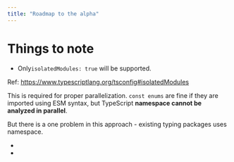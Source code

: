 ```yaml
---
title: "Roadmap to the alpha"
---
```



# Things to note

 -  Only`isolatedModules: true` will be supported.

Ref: https://www.typescriptlang.org/tsconfig#isolatedModules

This is required for proper parallelization. `const enums` are fine if they are imported using ESM syntax, but TypeScript **namespace cannot be analyzed in parallel**.

But there is a one problem in this approach - existing typing packages uses namespace.

 - 



 - 